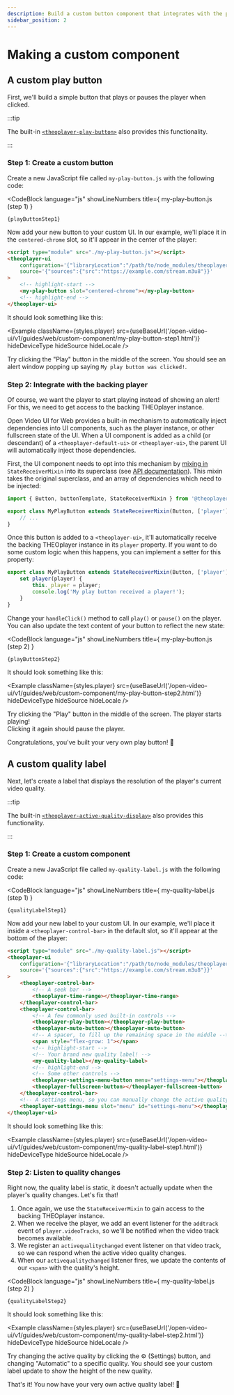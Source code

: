 ```yaml
---
description: Build a custom button component that integrates with the player, and which you can use in your own custom UI.
sidebar_position: 2
---
```


# Making a custom component


## A custom play button

First, we'll build a simple button that plays or pauses the player when clicked.

:::tip

The built-in [`<theoplayer-play-button>`](https://theoplayer.github.io/web-ui/api/classes/PlayButton.html) also provides this functionality.

:::

### Step 1: Create a custom button

Create a new JavaScript file called `my-play-button.js` with the following code:

<!-- See https://docusaurus.io/docs/markdown-features/react#importing-code-snippets -->

<CodeBlock
    language="js"
    showLineNumbers
    title={
        <Link href="https://github.com/THEOplayer/web-ui/blob/main/docs/static/open-video-ui/v1/guides/web/custom-component/my-play-button-step1.js">
            my-play-button.js (step 1)
        </Link>
    }
>
    {playButtonStep1}
</CodeBlock>

Now add your new button to your custom UI. In our example, we'll place it in the `centered-chrome` slot, so it'll appear in the center of the player:

```html
<script type="module" src="./my-play-button.js"></script>
<theoplayer-ui
    configuration='{"libraryLocation":"/path/to/node_modules/theoplayer/","license":"your_theoplayer_license_goes_here"}'
    source='{"sources":{"src":"https://example.com/stream.m3u8"}}'
>
    <!-- highlight-start -->
    <my-play-button slot="centered-chrome"></my-play-button>
    <!-- highlight-end -->
</theoplayer-ui>
```

It should look something like this:

<Example
    className={styles.player}
    src={useBaseUrl('/open-video-ui/v1/guides/web/custom-component/my-play-button-step1.html')}
    hideDeviceType
    hideSource
    hideLocale
/>

Try clicking the "Play" button in the middle of the screen.
You should see an alert window popping up saying `My play button was clicked!`.

### Step 2: Integrate with the backing player

Of course, we want the player to start playing instead of showing an alert!
For this, we need to get access to the backing THEOplayer instance.

Open Video UI for Web provides a built-in mechanism to automatically inject dependencies into UI components,
such as the player instance, or other fullscreen state of the UI. When a UI component is added as a child (or descendant)
of a `<theoplayer-default-ui>` or `<theoplayer-ui>`, the parent UI will automatically inject those dependencies.

First, the UI component needs to opt into this mechanism by [mixing in](https://www.typescriptlang.org/docs/handbook/mixins.html)
`StateReceiverMixin` into its superclass (see [API documentation](https://theoplayer.github.io/web-ui/api/functions/StateReceiverMixin.html)).
This mixin takes the original superclass, and an array of dependencies which need to be injected:

```js
import { Button, buttonTemplate, StateReceiverMixin } from '@theoplayer/web-ui';

export class MyPlayButton extends StateReceiverMixin(Button, ['player']) {
    // ...
}
```

Once this button is added to a `<theoplayer-ui>`, it'll automatically receive the backing THEOplayer instance in its `player` property.
If you want to do some custom logic when this happens, you can implement a setter for this property:

```js
export class MyPlayButton extends StateReceiverMixin(Button, ['player']) {
    set player(player) {
        this._player = player;
        console.log('My play button received a player!');
    }
}
```

Change your `handleClick()` method to call `play()` or `pause()` on the player.
You can also update the text content of your button to reflect the new state:

<CodeBlock
    language="js"
    showLineNumbers
    title={
        <Link href="https://github.com/THEOplayer/web-ui/blob/main/docs/static/open-video-ui/v1/guides/web/custom-component/my-play-button-step2.js">
            my-play-button.js (step 2)
        </Link>
    }
>
    {playButtonStep2}
</CodeBlock>

It should look something like this:

<Example
    className={styles.player}
    src={useBaseUrl('/open-video-ui/v1/guides/web/custom-component/my-play-button-step2.html')}
    hideDeviceType
    hideSource
    hideLocale
/>

Try clicking the "Play" button in the middle of the screen. The player starts playing!<br/>
Clicking it again should pause the player.

Congratulations, you've built your very own play button! 🎉

## A custom quality label

Next, let's create a label that displays the resolution of the player's current video quality.

:::tip

The built-in [`<theoplayer-active-quality-display>`](https://theoplayer.github.io/web-ui/api/classes/ActiveQualityDisplay.html) also provides this functionality.

:::

### Step 1: Create a custom component

Create a new JavaScript file called `my-quality-label.js` with the following code:

<CodeBlock
    language="js"
    showLineNumbers
    title={
        <Link href="https://github.com/THEOplayer/web-ui/blob/main/docs/static/open-video-ui/v1/guides/web/custom-component/my-quality-label-step1.js">
            my-quality-label.js (step 1)
        </Link>
    }
>
    {qualityLabelStep1}
</CodeBlock>

Now add your new label to your custom UI. In our example, we'll place it inside a `<theoplayer-control-bar>` in the default slot, so it'll appear at the bottom of the player:

```html
<script type="module" src="./my-quality-label.js"></script>
<theoplayer-ui
    configuration='{"libraryLocation":"/path/to/node_modules/theoplayer/","license":"your_theoplayer_license_goes_here"}'
    source='{"sources":{"src":"https://example.com/stream.m3u8"}}'
>
    <theoplayer-control-bar>
        <!-- A seek bar -->
        <theoplayer-time-range></theoplayer-time-range>
    </theoplayer-control-bar>
    <theoplayer-control-bar>
        <!-- A few commonly used built-in controls -->
        <theoplayer-play-button></theoplayer-play-button>
        <theoplayer-mute-button></theoplayer-mute-button>
        <!-- A spacer, to fill up the remaining space in the middle -->
        <span style="flex-grow: 1"></span>
        <!-- highlight-start -->
        <!-- Your brand new quality label! -->
        <my-quality-label></my-quality-label>
        <!-- highlight-end -->
        <!-- Some other controls -->
        <theoplayer-settings-menu-button menu="settings-menu"></theoplayer-settings-menu-button>
        <theoplayer-fullscreen-button></theoplayer-fullscreen-button>
    </theoplayer-control-bar>
    <!-- A settings menu, so you can manually change the active quality -->
    <theoplayer-settings-menu slot="menu" id="settings-menu"></theoplayer-settings-menu>
</theoplayer-ui>
```

It should look something like this:

<Example
    className={styles.player}
    src={useBaseUrl('/open-video-ui/v1/guides/web/custom-component/my-quality-label-step1.html')}
    hideDeviceType
    hideSource
    hideLocale
/>

### Step 2: Listen to quality changes

Right now, the quality label is static, it doesn't actually update when the player's quality changes. Let's fix that!

1. Once again, we use the `StateReceiverMixin` to gain access to the backing THEOplayer instance.
2. When we receive the player, we add an event listener for the `addtrack` event of `player.videoTracks`,
   so we'll be notified when the video track becomes available.
3. We register an `activequalitychanged` event listener on that video track,
   so we can respond when the active video quality changes.
4. When our `activequalitychanged` listener fires, we update the contents of our `<span>` with the quality's height.

<CodeBlock
    language="js"
    showLineNumbers
    title={
        <Link href="https://github.com/THEOplayer/web-ui/blob/main/docs/static/open-video-ui/v1/guides/web/custom-component/my-quality-label-step2.js">
            my-quality-label.js (step 2)
        </Link>
    }
>
    {qualityLabelStep2}
</CodeBlock>

It should look something like this:

<Example
    className={styles.player}
    src={useBaseUrl('/open-video-ui/v1/guides/web/custom-component/my-quality-label-step2.html')}
    hideDeviceType
    hideSource
    hideLocale
/>

Try changing the active quality by clicking the ⚙️ (Settings) button, and changing "Automatic" to a specific quality.
You should see your custom label update to show the height of the new quality.

That's it! You now have your very own active quality label! 🥳
